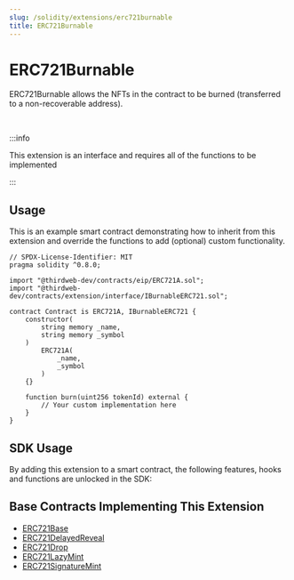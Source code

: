 ```yaml
---
slug: /solidity/extensions/erc721burnable
title: ERC721Burnable
---
```



# ERC721Burnable

ERC721Burnable allows the NFTs in the contract to be burned (transferred to a non-recoverable address). 

<ViewContractCodeButton
  link="https://github.com/thirdweb-dev/contracts/blob/main/contracts/extension/interface/IBurnableERC721.sol"
  name="IBurnableERC721"
  isInterface={true}
/>

<br/>

:::info

This extension is an interface and requires all of the functions to be implemented

:::

## Usage

This is an example smart contract demonstrating how to inherit from this extension and override the functions to add (optional) custom functionality. 

```solidity
// SPDX-License-Identifier: MIT
pragma solidity ^0.8.0;

import "@thirdweb-dev/contracts/eip/ERC721A.sol";
import "@thirdweb-dev/contracts/extension/interface/IBurnableERC721.sol";

contract Contract is ERC721A, IBurnableERC721 {
    constructor(
        string memory _name,
        string memory _symbol
    )
        ERC721A(
            _name,
            _symbol
        )
    {}

    function burn(uint256 tokenId) external {
        // Your custom implementation here
    }
}
```

## SDK Usage

By adding this extension to a smart contract, the following features, hooks and functions are unlocked in the SDK:

<div className="row" style={{ marginBottom: 12 }}>
  <div className="col col--3" style={{ padding: 8 }}>
    <QuickstartCard
      name="React"
      link="/react/react.useburnnft"
      image="/assets/languages/react.png"
    />
  </div>
  <div className="col col--3" style={{ padding: 8 }}>
    <QuickstartCard
      name="TypeScript"
      link="/typescript/sdk.erc721burnable"
      image="/assets/languages/typescript.png"
    />
  </div>
  <div className="col col--3" style={{ padding: 8 }}>
    <QuickstartCard
      name="Python"
      link="/python/erc721#burn"
      image="/assets/languages/python.png"
    />
  </div>
  <div className="col col--3" style={{ padding: 8 }}>
    <QuickstartCard
      name="Unity"
      link="/unity/erc721burnable"
      image="/assets/languages/unity.webp"
    />
  </div>
</div>

## Base Contracts Implementing This Extension

- [ERC721Base](/solidity/base-contracts/erc721base)
- [ERC721DelayedReveal](/solidity/base-contracts/erc721delayedreveal)
- [ERC721Drop](/solidity/base-contracts/erc721drop)
- [ERC721LazyMint](/solidity/base-contracts/erc721lazymint)
- [ERC721SignatureMint](/solidity/base-contracts/erc721signaturemint)

